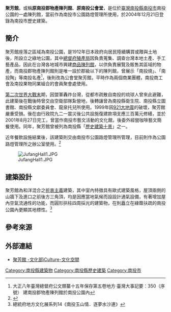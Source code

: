 {{tw monument
|name=聚芳館
|formername=
|image=JufangHall.JPG
|imagename=聚芳館
|othername=南投郡物產陳列館、南投公會堂
|formalname=
|level= 歷史建築
|class= 建築物類
|time={{TWN-JPN}}大正11年（1922年）
|material= 
|location= 南投縣南投市龍泉里民生街2號
|open=開放參觀中
|cost=
|website=
|reg_url=https://nchdb.boch.gov.tw/assets/advanceSearch/historicalBuilding/20041221000001
}}
'''聚芳館'''，或稱'''原南投郡物產陳列館'''、'''原南投公會堂'''，是位於[[臺灣|臺灣]][[南投縣|南投縣]][[南投市|南投市]]南投公園的一處陳列館，當前作為南投市公園路燈管理所使用，於2004年12月21日登錄為南投市歷史建築。

==簡介==
聚芳館座落之區域為南投公園，是1912年日本政府向居民陸續購買或贈與土地後，所設立之綠地公園，其中[[臺灣總督府殖產局|總督府殖產局]]因負責蒐集、調查台灣本地土產、手工藝產品，因此在台灣各地城市興建[[商品陳列館|商品陳列館]]，以供負責展覽及販售其區域的物產，而南投郡物產陳列館則是唯一設於郡級以下的陳列館，曾展示「南投燒」、「南投陶」等南投名產<ref>大正八年臺灣總督府公文類纂十五年保存第五卷地方·臺灣大事記要：350（序號） 建南投郡物產陳列館於南投公園內</ref>，後則改為公會堂聚芳館，平時作為兩個商業團體，南投商工會及南投果物同業組合的會員聚會處使用。

[[第二次世界大戰末|第二次世界大戰末]]期，因盟軍轟炸台灣，從都市疏散自南投的琉球人曾來此避難，此建築後在戰後時曾交由空衛部隊紮營地，後轉讓曾為南投縣衛生院、南投縣立圖書館、南投縣文獻委員會、龍泉托兒所使用。1999年因[[921大地震|921大地震]]的破壞，聚芳館嚴重受損。後在由行政院九二一震災後公共設施復建款項支應三百萬元修繕，並於2001年8月27日完工，曾當作南投市藝文活動的文化館，後委外經營咖啡藝文簡餐使用。同年，聚芳館曾被列為南投縣「[[中華民國各縣市歷史建築十景列表#南投縣|歷史建築十景]]」之一。

近年餐飲設施結業後，該建築則交由南投市公園路燈管理所管理，目前則作為公園路燈管理所之辦公室使用。<ref>{{cite news |author1= 謝介裕|url=https://news.ltn.com.tw/news/life/breakingnews/1517856| title=掃除蚊子館污名 「聚芳館」化身公園路燈管控大本營
|accessdate=2021-08-17 |work=自由時報|date=2015-11-23}}</ref>


[[File:JufangHall1.JPG|thumb]]
==建築設計==
聚芳館為和洋混合之[[折衷主義|折衷主義]]建築，其中室內特徵具有歐式建築風格，屋頂兩側的山牆下及進口之前後方三角頂，均是因應當地氣候而設設計通氣設備，有著增加屋內空氣流通性的功能，而圓形拱柱四周採光的建築物，在則矗立在綠蔭扶疏的南投公園內更顯其地標性。<ref>總統府地方文化展系列14《南投玉山情．逐夢水沙連》</ref>



== 參考來源 ==
{{reflist}}

==外部連結==
{{Commons cat|Jufang Hall}}

*[https://cloud.culture.tw/frontsite/inquiry/emapInquiryAction.do?method=showEmapDetail&indexId=46107 聚芳館 -文化部iCulture-文化空間] 

{{南投縣文化資產}}



[[Category:南投縣建築物|Category:南投縣建築物]]
[[Category:南投縣歷史建築|Category:南投縣歷史建築]]
[[Category:南投市|Category:南投市]]
